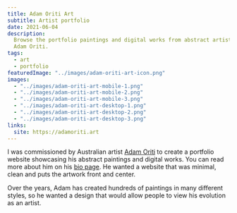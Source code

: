 ```yaml
---
title: Adam Oriti Art
subtitle: Artist portfolio
date: 2021-06-04
description:
  Browse the portfolio paintings and digital works from abstract artist
  Adam Oriti.
tags:
  - art
  - portfolio
featuredImage: "../images/adam-oriti-art-icon.png"
images:
  - "../images/adam-oriti-art-mobile-1.png"
  - "../images/adam-oriti-art-mobile-2.png"
  - "../images/adam-oriti-art-mobile-3.png"
  - "../images/adam-oriti-art-desktop-1.png"
  - "../images/adam-oriti-art-desktop-2.png"
  - "../images/adam-oriti-art-desktop-3.png"
links:
  site: https://adamoriti.art
---
```


I was commissioned by Australian artist [Adam Oriti](https://adamoriti.art) to create a portfolio website showcasing his abstract paintings and digital works.
You can read more about him on his [bio page](https://adamoriti.art/bio).
He wanted a website that was minimal, clean and puts the artwork front and center.

Over the years, Adam has created hundreds of paintings in many different styles, so he wanted a design that would allow people to view his evolution as an artist.
